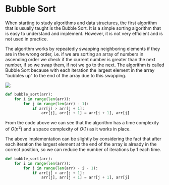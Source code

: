 # Bubble Sort

When starting to study algorithms and data structures, the first algorithm that is usually taught is the Bubble Sort.
It is a simple sorting algorithm that is easy to understand and implement. However, it is not very efficient and is not
used in practice.

The algorithm works by repeatedly swapping neighboring elements if they are in the wrong order, i.e. if we are sorting
an array of numbers in ascending order we check if the current number is greater than the next number, if so we swap
them, if not we go to the next. The algorithm is called Bubble Sort because with each iteration the largest element in
the array "bubbles up" to the end of the array due to this swapping.

<Image src="/compSci/bubbleSort.gif"
       caption="Visualization of the Bubble Sort algorithm"
/>

```python
def bubble_sort(arr):
    for i in range(len(arr)):
        for j in range(len(arr) - 1):
            if arr[j] > arr[j + 1]:
                arr[j], arr[j + 1] = arr[j + 1], arr[j]
```

From the code above we can see that the algorithm has a time complexity of $O(n^2)$ and a space complexity of $O(1)$ as
it works in place.

The above implementation can be slightly by considering the fact that after each iteration the largest element at the
end of the array is already in the correct position, so we can reduce the number of iterations by 1 each time.

```python
def bubble_sort(arr):
    for i in range(len(arr)):
        for j in range(len(arr) - i - 1):
            if arr[j] > arr[j + 1]:
                arr[j], arr[j + 1] = arr[j + 1], arr[j]
```

